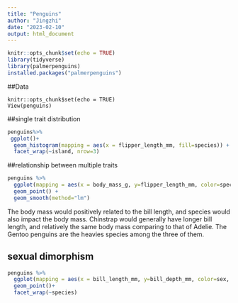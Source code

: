 ```yaml
---
title: "Penguins"
author: "Jingzhi"
date: "2023-02-10"
output: html_document
---
```


```r
knitr::opts_chunk$set(echo = TRUE)
library(tidyverse)
library(palmerpenguins)
installed.packages("palmerpenguins")
```

##Data
```rsetup
knitr::opts_chunk$set(echo = TRUE)
View(penguins)
```


##single trait distribution
```r
penguins%>%
 ggplot()+
  geom_histogram(mapping = aes(x = flipper_length_mm, fill=species)) +
  facet_wrap(~island, nrow=3)
```




##relationship between multiple traits

```r
penguins %>%
  ggplot(mapping = aes(x = body_mass_g, y=flipper_length_mm, color=species)) +
  geom_point() +
  geom_smooth(method="lm")
```
The body mass would positively related to the bill length, and species would also impact the body mass. Chinstrap would generally have longer bill length, and relatively the same body mass comparing to that of Adelie. The Gentoo penguins are the heavies species among the three of them. 


## sexual dimorphism

```r
penguins %>%
  ggplot(mapping = aes(x = bill_length_mm, y=bill_depth_mm, color=sex, size=body_mass_g)) +
  geom_point()+
  facet_wrap(~species)

```

